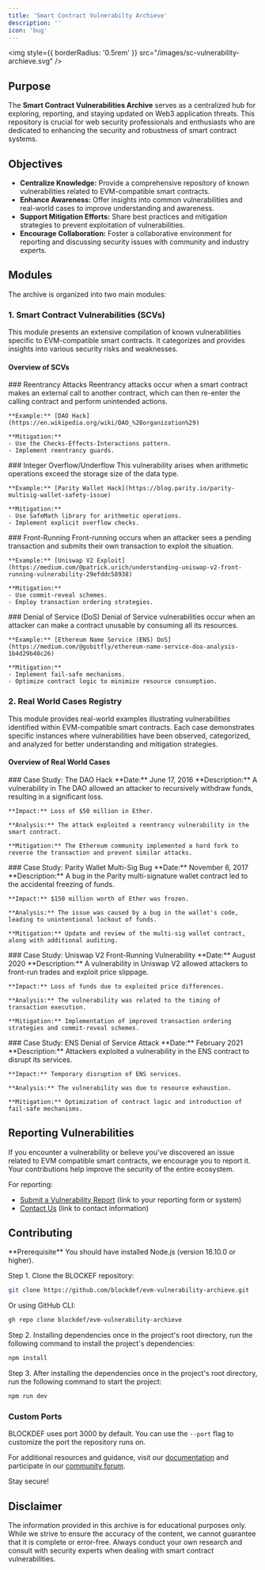 ```yaml
---
title: 'Smart Contract Vulnerabilty Archieve'
description: ''
icon: 'bug'
---
```


<img
  style={{ borderRadius: '0.5rem' }}
  src="/images/sc-vulnerability-archieve.svg"
/>


## Purpose

The **Smart Contract Vulnerabilities Archive** serves as a centralized hub for exploring, reporting, and staying updated on Web3 application threats. This repository is crucial for web security professionals and enthusiasts who are dedicated to enhancing the security and robustness of smart contract systems.

## Objectives

- **Centralize Knowledge:** Provide a comprehensive repository of known vulnerabilities related to EVM-compatible smart contracts.
- **Enhance Awareness:** Offer insights into common vulnerabilities and real-world cases to improve understanding and awareness.
- **Support Mitigation Efforts:** Share best practices and mitigation strategies to prevent exploitation of vulnerabilities.
- **Encourage Collaboration:** Foster a collaborative environment for reporting and discussing security issues with community and industry experts.

## Modules

The archive is organized into two main modules:

### 1. Smart Contract Vulnerabilities (SCVs)

This module presents an extensive compilation of known vulnerabilities specific to EVM-compatible smart contracts. It categorizes and provides insights into various security risks and weaknesses.

#### Overview of SCVs

<Accordion title="Vulnerability Types">
  <Card>
    ### Reentrancy Attacks
    Reentrancy attacks occur when a smart contract makes an external call to another contract, which can then re-enter the calling contract and perform unintended actions.

    **Example:** [DAO Hack](https://en.wikipedia.org/wiki/DAO_%28organization%29)

    **Mitigation:**
    - Use the Checks-Effects-Interactions pattern.
    - Implement reentrancy guards.
  </Card>

  <Card>
    ### Integer Overflow/Underflow
    This vulnerability arises when arithmetic operations exceed the storage size of the data type.

    **Example:** [Parity Wallet Hack](https://blog.parity.io/parity-multisig-wallet-safety-issue)

    **Mitigation:**
    - Use SafeMath library for arithmetic operations.
    - Implement explicit overflow checks.
  </Card>

  <Card>
    ### Front-Running
    Front-running occurs when an attacker sees a pending transaction and submits their own transaction to exploit the situation.

    **Example:** [Uniswap V2 Exploit](https://medium.com/@patrick.urich/understanding-uniswap-v2-front-running-vulnerability-29efddc58938)

    **Mitigation:**
    - Use commit-reveal schemes.
    - Employ transaction ordering strategies.
  </Card>

  <Card>
    ### Denial of Service (DoS)
    Denial of Service vulnerabilities occur when an attacker can make a contract unusable by consuming all its resources.

    **Example:** [Ethereum Name Service (ENS) DoS](https://medium.com/@gobitfly/ethereum-name-service-doa-analysis-1b4d29b40c26)

    **Mitigation:**
    - Implement fail-safe mechanisms.
    - Optimize contract logic to minimize resource consumption.
  </Card>
</Accordion>

### 2. Real World Cases Registry

This module provides real-world examples illustrating vulnerabilities identified within EVM-compatible smart contracts. Each case demonstrates specific instances where vulnerabilities have been observed, categorized, and analyzed for better understanding and mitigation strategies.

#### Overview of Real World Cases

<Accordion title="Case Studies">
  <Card>
    ### Case Study: The DAO Hack
    **Date:** June 17, 2016  
    **Description:** A vulnerability in The DAO allowed an attacker to recursively withdraw funds, resulting in a significant loss.

    **Impact:** Loss of $50 million in Ether.

    **Analysis:** The attack exploited a reentrancy vulnerability in the smart contract.

    **Mitigation:** The Ethereum community implemented a hard fork to reverse the transaction and prevent similar attacks.
  </Card>

  <Card>
    ### Case Study: Parity Wallet Multi-Sig Bug
    **Date:** November 6, 2017  
    **Description:** A bug in the Parity multi-signature wallet contract led to the accidental freezing of funds.

    **Impact:** $150 million worth of Ether was frozen.

    **Analysis:** The issue was caused by a bug in the wallet's code, leading to unintentional lockout of funds.

    **Mitigation:** Update and review of the multi-sig wallet contract, along with additional auditing.
  </Card>

  <Card>
    ### Case Study: Uniswap V2 Front-Running Vulnerability
    **Date:** August 2020  
    **Description:** A vulnerability in Uniswap V2 allowed attackers to front-run trades and exploit price slippage.

    **Impact:** Loss of funds due to exploited price differences.

    **Analysis:** The vulnerability was related to the timing of transaction execution.

    **Mitigation:** Implementation of improved transaction ordering strategies and commit-reveal schemes.
  </Card>

  <Card>
    ### Case Study: ENS Denial of Service Attack
    **Date:** February 2021  
    **Description:** Attackers exploited a vulnerability in the ENS contract to disrupt its services.

    **Impact:** Temporary disruption of ENS services.

    **Analysis:** The vulnerability was due to resource exhaustion.

    **Mitigation:** Optimization of contract logic and introduction of fail-safe mechanisms.
  </Card>
</Accordion>

## Reporting Vulnerabilities

If you encounter a vulnerability or believe you've discovered an issue related to EVM compatible smart contracts, we encourage you to report it. Your contributions help improve the security of the entire ecosystem.

For reporting:
- [Submit a Vulnerability Report](#) (link to your reporting form or system)
- [Contact Us](#) (link to contact information)

## Contributing

<Info>
  **Prerequisite** You should have installed Node.js (version 18.10.0 or
  higher).
</Info>

Step 1. Clone the BLOCKEF repository:

<CodeGroup>

```bash npm
git clone https://github.com/blockdef/evm-vulnerability-archieve.git
```

</CodeGroup>

Or using GitHub CLI:

```bash
gh repo clone blockdef/evm-vulnerability-archieve
```


Step 2. Installing dependencies once in the project's root directory, run the following command to install the project's dependencies:

```bash npm
npm install
```

Step 3. After installing the dependencies once in the project's root directory, run the following command to start the project:

```bash npm
npm run dev
```

### Custom Ports

BLOCKDEF uses port 3000 by default. You can use the `--port` flag to customize the port the repository runs on.


For additional resources and guidance, visit our [documentation](https://docs.blockdef.com) and participate in our [community forum](https://blockdef.dev/contribute).

Stay secure!



## Disclaimer

The information provided in this archive is for educational purposes only. While we strive to ensure the accuracy of the content, we cannot guarantee that it is complete or error-free. Always conduct your own research and consult with security experts when dealing with smart contract vulnerabilities.
